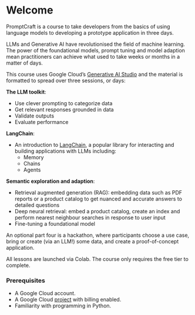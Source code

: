 # Welcome {.unnumbered}

PromptCraft is a course to take developers from the basics of using language models to developing a prototype application in three days. 

LLMs and Generative AI have revolutionised the field of machine learning. The power of the foundational models, prompt tuning and model adaption mean practitioners can achieve what used to take weeks or months in a matter of days. 

This course uses Google Cloud's [Generative AI Studio](https://cloud.google.com/ai/generative-ai) and the material is formatted to spread over three sessions, or days: 

**The LLM toolkit**:

* Use clever prompting to categorize data
* Get relevant responses grounded in data
* Validate outputs
* Evaluate performance

**LangChain**:

* An introduction to [LangChain](https://python.langchain.com/docs/get_started/introduction.html), a popular library for interacting and building applications with LLMs including:
    * Memory
    * Chains
    * Agents

**Semantic exploration and adaption**:

* Retrieval augmented generation (RAG): embedding data such as PDF reports or a product catalog to get nuanced and accurate answers to detailed questions 
* Deep neural retrieval: embed a product catalog, create an index and perform nearest neighbour searches in response to user input
* Fine-tuning a foundational model

An optional part four is a hackathon, where participants choose a use case, bring or create (via an LLM!) some data, and create a proof-of-concept application. 

All lessons are launched via Colab. The course only requires the free tier to complete.

### Prerequisites

* A Google Cloud account.
* A Google Cloud [project](https://cloud.google.com/resource-manager/docs/creating-managing-projects) with billing enabled.
* Familiarity with programming in Python.